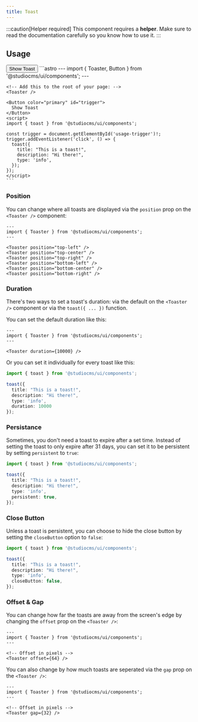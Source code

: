 ```yaml
---
title: Toast
---
```



:::caution[Helper required]
This component requires a **helper**. Make sure to read the documentation carefully so you know how to use it.
:::

## Usage

<Tabs>
  <TabItem label="Preview">
    <PreviewCard>
      <Button color="primary" id="usage-trigger">
        Show Toast
      </Button>
    </PreviewCard>
  </TabItem>
  <TabItem label="Code">
    ```astro
    ---
    import { Toaster, Button } from '@studiocms/ui/components';
    ---

    <!-- Add this to the root of your page: -->
    <Toaster />
    
    <Button color="primary" id="trigger">
      Show Toast
    </Button>
    <script>
    import { toast } from '@studiocms/ui/components';

    const trigger = document.getElementById('usage-trigger')!;
    trigger.addEventListener('click', () => {
      toast({
        title: "This is a toast!",
        description: "Hi there!",
        type: 'info',
      });
    });
    </script>
    ```
  </TabItem>
</Tabs>

### Position

You can change where all toasts are displayed via the `position` prop on the `<Toaster />` component:

```astro
---
import { Toaster } from '@studiocms/ui/components';
---

<Toaster position="top-left" />
<Toaster position="top-center" />
<Toaster position="top-right" />
<Toaster position="bottom-left" />
<Toaster position="bottom-center" />
<Toaster position="bottom-right" />
```

### Duration

There's two ways to set a toast's duration: via the default on the `<Toaster />` component or via the `toast({ ... })` function.

You can set the default duration like this:

```astro
---
import { Toaster } from '@studiocms/ui/components';
---

<Toaster duration={10000} />
```

Or you can set it individually for every toast like this:

```ts
import { toast } from '@studiocms/ui/components';

toast({
  title: "This is a toast!",
  description: "Hi there!",
  type: 'info',
  duration: 10000
});
```

### Persistance

Sometimes, you don't need a toast to expire after a set time. Instead of setting the toast to only expire after 31 days, you can set it
to be persistent by setting `persistent` to `true`:

```ts
import { toast } from '@studiocms/ui/components';

toast({
  title: "This is a toast!",
  description: "Hi there!",
  type: 'info',
  persistent: true,
});
```

### Close Button

Unless a toast is persistent, you can choose to hide the close button by setting the `closeButton` option to `false`:

```ts
import { toast } from '@studiocms/ui/components';

toast({
  title: "This is a toast!",
  description: "Hi there!",
  type: 'info',
  closeButton: false,
});
```

### Offset & Gap

You can change how far the toasts are away from the screen's edge by changing the `offset` prop on the `<Toaster />`:

```astro
---
import { Toaster } from '@studiocms/ui/components';
---

<!-- Offset in pixels -->
<Toaster offset={64} />
```

You can also change by how much toasts are seperated via the `gap` prop on the `<Toaster />`:

```astro
---
import { Toaster } from '@studiocms/ui/components';
---

<!-- Offset in pixels -->
<Toaster gap={32} />
```

<ToasterScript />
